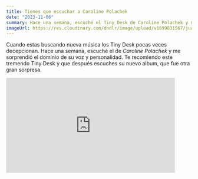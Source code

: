 ```yaml
---
title: Tienes que escuchar a Caroline Polachek
date: "2023-11-06"
summary: Hace una semana, escuché el Tiny Desk de Caroline Polachek y me sorprendió el dominio de su voz y su personalidad.
imageUrl: https://res.cloudinary.com/dndlr/image/upload/v1699831567/juanberrios/eztyuwrnogvbzsunaoij.jpg
---
```


Cuando estas buscando nueva música los Tiny Desk pocas veces decepcionan. Hace una semana, escuché el de _Caroline Polachek_ y me sorprendió el dominio de su voz y personalidad. Te recomiendo este tremendo Tiny Desk y que después escuches su nuevo album, que fue otra gran sorpresa.

<iframe
  width="458"
  height="258"
  src="https://www.youtube.com/embed/JmnZHQNN5cc"
  title="Caroline Polachek: Tiny Desk Concert"
  frameborder="0"
  allow="accelerometer; autoplay; clipboard-write; encrypted-media; gyroscope; picture-in-picture; web-share"
  allowfullscreen
></iframe>
